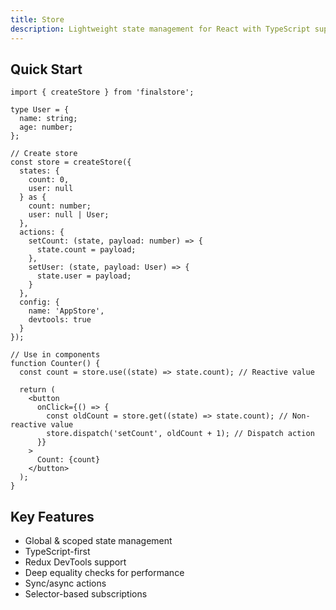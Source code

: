 ```yaml
---
title: Store
description: Lightweight state management for React with TypeScript support
---
```


## Quick Start

```tsx
import { createStore } from 'finalstore';

type User = {
  name: string;
  age: number;
};

// Create store
const store = createStore({
  states: {
    count: 0,
    user: null
  } as {
    count: number;
    user: null | User;
  },
  actions: {
    setCount: (state, payload: number) => {
      state.count = payload;
    },
    setUser: (state, payload: User) => {
      state.user = payload;
    }
  },
  config: {
    name: 'AppStore',
    devtools: true
  }
});

// Use in components
function Counter() {
  const count = store.use((state) => state.count); // Reactive value

  return (
    <button
      onClick={() => {
        const oldCount = store.get((state) => state.count); // Non-reactive value
        store.dispatch('setCount', oldCount + 1); // Dispatch action
      }}
    >
      Count: {count}
    </button>
  );
}
```

## Key Features

- Global & scoped state management
- TypeScript-first
- Redux DevTools support
- Deep equality checks for performance
- Sync/async actions
- Selector-based subscriptions
